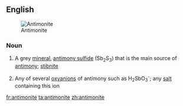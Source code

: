 ==English==
[[Image:Antimonitkristall.jpg|thumb|Antimonite]]

===Noun===
{{en-noun|s|-}}

#{{mineral}} A grey [[mineral]], [[antimony sulfide]] (Sb<sub>2</sub>S<sub>3</sub>) that is the main source of [[antimony]]; [[stibnite]]
#{{context|countable|inorganic chemistry}} Any of several [[oxyanion]]s of antimony such as H<sub>2</sub>SbO<sub>3</sub><sup>-</sup>; any [[salt]] containing this ion

[[fr:antimonite]]
[[ta:antimonite]]
[[zh:antimonite]]